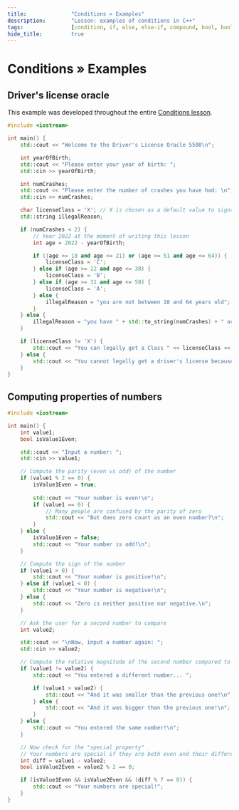 ```yaml
---
title:				"Conditions » Examples"
description:		"Lesson: examples of conditions in C++"
tags:				[condition, if, else, else-if, compound, bool, boolean, examples]
hide_title:			true
---
```


# Conditions » Examples

## Driver's license oracle

This example was developed throughout the entire [Conditions lesson](learn/course/basics/conditions/intro/).

```cpp
#include <iostream>

int main() {
	std::cout << "Welcome to the Driver's License Oracle 5500\n";

	int yearOfBirth;
	std::cout << "Please enter your year of birth: ";
	std::cin >> yearOfBirth;

	int numCrashes;
	std::cout << "Please enter the number of crashes you have had: \n";
	std::cin >> numCrashes;

	char licenseClass = 'X'; // X is chosen as a default value to signal if we miss one of our cases
	std::string illegalReason;

	if (numCrashes < 2) {
		// Year 2022 at the moment of writing this lesson
		int age = 2022 - yearOfBirth;

		if ((age >= 18 and age <= 21) or (age >= 51 and age <= 64)) {
			licenseClass = 'C';
		} else if (age >= 22 and age <= 30) {
			licenseClass = 'B';
		} else if (age >= 31 and age <= 50) {
			licenseClass = 'A';
		} else {
			illegalReason = "you are not between 18 and 64 years old";
		}
	} else {
		illegalReason = "you have " + std::to_string(numCrashes) + " accidents";
	}

	if (licenseClass != 'X') {
		std::cout << "You can legally get a Class " << licenseClass << " driver's license\n";
	} else {
		std::cout << "You cannot legally get a driver's license because " << illegalReason << "\n";
	}
}
```

## Computing properties of numbers

```cpp
#include <iostream>

int main() {
    int value1;
    bool isValue1Even;

    std::cout << "Input a number: ";
    std::cin >> value1;

    // Compute the parity (even vs odd) of the number
    if (value1 % 2 == 0) {
        isValue1Even = true;
        
        std::cout << "Your number is even!\n";
        if (value1 == 0) {
            // Many people are confused by the parity of zero
            std::cout << "But does zero count as an even number?\n";
        }
    } else {
        isValue1Even = false;
        std::cout << "Your number is odd!\n";
    }

    // Compute the sign of the number
    if (value1 > 0) {
        std::cout << "Your number is positive!\n";
    } else if (value1 < 0) {
        std::cout << "Your number is negative!\n";
    } else {
        std::cout << "Zero is neither positive nor negative.\n";
    }

    // Ask the user for a second number to compare
    int value2;

    std::cout << "\nNow, input a number again: ";
    std::cin >> value2;

    // Compute the relative magnitude of the second number compared to the first
    if (value1 != value2) {
        std::cout << "You entered a different number... ";

        if (value1 > value2) {
            std::cout << "And it was smaller than the previous one!\n";
        } else {
            std::cout << "And it was bigger than the previous one!\n";
        }
    } else {
        std::cout << "You entered the same number!\n";
    }

    // Now check for the "special property"
    // Your numbers are special if they are both even and their difference is divisible by seven
    int diff = value1 - value2;
    bool isValue2Even = value2 % 2 == 0;

    if (isValue1Even && isValue2Even && (diff % 7 == 0)) {
        std::cout << "Your numbers are special!";
    }
}
```
